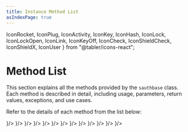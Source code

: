 ```yaml
---
title: Instance Method List
asIndexPage: true
---
```


  IconRocket,
  IconPlug,
  IconActivity,
  IconKey,
  IconHash,
  IconLock,
  IconLockOpen,
  IconLink,
  IconKeyOff,
  IconCheck,
  IconShieldCheck,
  IconShieldX,
  IconUser
} from "@tabler/icons-react";

# Method List

This section explains all the methods provided by the `sauthbase` class.  
Each method is described in detail, including usage, parameters, return values, exceptions, and use cases.

Refer to the details of each method from the list below:

<Cards>
  <Cards.Card href="/docs/api-reference/methods/init" title="init" icon={<IconRocket />}/>
  <Cards.Card href="/docs/api-reference/methods/use" title="use" icon={<IconPlug />}/>
  <Cards.Card href="/docs/api-reference/methods/isReady" title="isReady" icon={<IconActivity />}/>
  <Cards.Card href="/docs/api-reference/methods/generateSecureKey" title="generateSecureKey" icon={<IconKey />}/>
  <Cards.Card href="/docs/api-reference/methods/calculateHmac" title="calculateHmac" icon={<IconHash />}/>
  <Cards.Card href="/docs/api-reference/methods/encrypt" title="encrypt" icon={<IconLock />}/>
  <Cards.Card href="/docs/api-reference/methods/decrypt" title="decrypt" icon={<IconLockOpen />}/>
  <Cards.Card href="/docs/api-reference/methods/generationAuthPageUrl" title="generationAuthPageUrl" icon={<IconLink />}/>
  <Cards.Card href="/docs/api-reference/methods/generateEncryptedToken" title="generateEncryptedToken" icon={<IconKeyOff />}/>
  <Cards.Card href="/docs/api-reference/methods/verifySession" title="verifySession" icon={<IconCheck />}/>
  <Cards.Card href="/docs/api-reference/methods/extractUserWithVerify" title="extractUserWithVerify" icon={<IconShieldCheck />}/>
  <Cards.Card href="/docs/api-reference/methods/extractUserUnsafe" title="extractUserUnsafe" icon={<IconShieldX />}/>
  <Cards.Card href="/docs/api-reference/methods/getUser" title="getUser" icon={<IconUser />}/>
</Cards>
